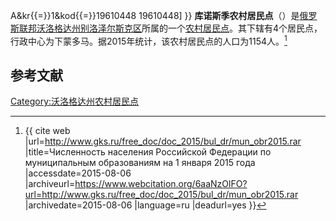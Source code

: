 {{Infobox Settlement
| official_name = 库诺斯季农村居民点
| native_name = Куностьское сельское поселение
| settlement_type = [[农村居民点|农村居民点]]
| subdivision_type = [[国家|国家]]
| subdivision_type1 = [[州_(俄罗斯)|州]]
| subdivision_type2 = [[区_(苏联)|区]]
| subdivision_name = {{RUS}}
| subdivision_name1 = [[沃洛格达州|沃洛格达州]]
| subdivision_name2 = [[别洛泽尔斯克区|别洛泽尔斯克区]]
| seat_type = 行政中心
| seat = 下蒙多马
| population_as_of=2015
| population_footnotes = <ref name=stat />
| population_total = 1154
| coordinates_display = inline,title
| latd = 60 | latm = 2 | lats = 0 | latNS = N
| longd = 37 | longm = 30 | longs = 30 | longEW = E
| timezone = [[莫斯科时间|MSK]]
| utc_offset = +3
| blank_name = [[俄罗斯市政土地区划代码|OKTMO编码]]
| blank_info = [http://classif.spb.ru/classificators/view/tma.php?st{{=}}A&kr{{=}}1&kod{{=}}19610448 19610448]
}}
'''库诺斯季农村居民点'''（{{lang-ru|Куностьское сельское поселение}}）是[[俄罗斯联邦|俄罗斯联邦]][[沃洛格达州|沃洛格达州]][[别洛泽尔斯克区|别洛泽尔斯克区]]所属的一个[[农村居民点|农村居民点]]。其下辖有4个居民点，行政中心为下蒙多马。据2015年统计，该农村居民点的人口为1154人。<ref name=stat>{{ cite web |url=http://www.gks.ru/free_doc/doc_2015/bul_dr/mun_obr2015.rar |title=Численность населения Российской Федерации по муниципальным образованиям на 1 января 2015 года |accessdate=2015-08-06 |archiveurl=https://www.webcitation.org/6aaNzOlFO?url=http://www.gks.ru/free_doc/doc_2015/bul_dr/mun_obr2015.rar |archivedate=2015-08-06 |language=ru |deadurl=yes }}</ref>

== 参考文献 ==
{{reflist}}

{{Russia-stub}}

[[Category:沃洛格达州农村居民点|Category:沃洛格达州农村居民点]]